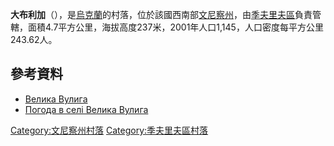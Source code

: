 {{coord|48|51|36|N|28|34|51|E|scale:30000|display=title}}

'''大布利加'''（{{lang-uk|Велика Вулига}}），是[[烏克蘭|烏克蘭]]的村落，位於該國西南部[[文尼察州|文尼察州]]，由[[季夫里夫區|季夫里夫區]]負責管轄，面積4.7平方公里，海拔高度237米，2001年人口1,145，人口密度每平方公里243.62人。

==參考資料==
* [http://w1.c1.rada.gov.ua/pls/z7502/A005?rdat1=16.08.2013&rf7571=2931 Велика Вулига]{{dead link|date=2017年12月 |bot=InternetArchiveBot |fix-attempted=yes }}
* [http://weather.in.ua/ua/vinnickaja/2735 Погода в селі Велика Вулига]{{Wayback|url=http://weather.in.ua/ua/vinnickaja/2735 |date=20181010095427 }}

[[Category:文尼察州村落|Category:文尼察州村落]]
[[Category:季夫里夫區村落|Category:季夫里夫區村落]]


{{Vinnytsia-geo-stub}}